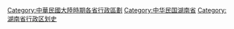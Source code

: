 [[Category:中華民國大陸時期各省行政區劃|Category:中華民國大陸時期各省行政區劃]]
[[Category:中华民国湖南省|Category:中华民国湖南省]]
[[Category:湖南省行政区划史|Category:湖南省行政区划史]]